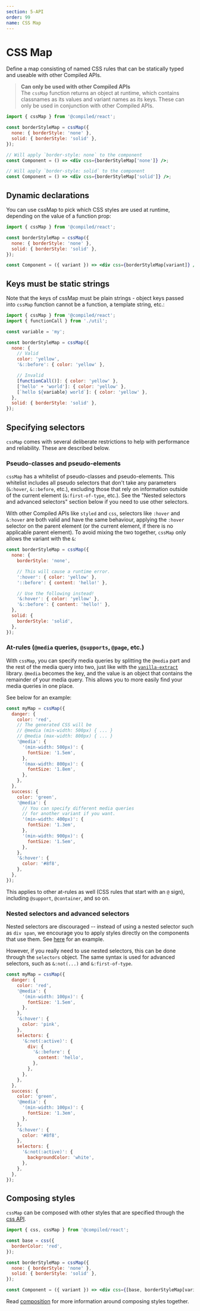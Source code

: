 ```yaml
---
section: 5-API
order: 99
name: CSS Map
---
```


# CSS Map

Define a map consisting of named CSS rules that can be statically typed and useable with other Compiled APIs.

> **Can only be used with other Compiled APIs**<br />
> The `cssMap` function returns an object at runtime, which contains classnames as its values and variant names as its keys. These can only be used in conjunction with other Compiled APIs.

```jsx
import { cssMap } from '@compiled/react';

const borderStyleMap = cssMap({
  none: { borderStyle: 'none' },
  solid: { borderStyle: 'solid' },
});

// Will apply `border-style: none` to the component
const Component = () => <div css={borderStyleMap['none']} />;

// Will apply `border-style: solid` to the component
const Component = () => <div css={borderStyleMap['solid']} />;
```

## Dynamic declarations

You can use cssMap to pick which CSS styles are used at runtime, depending on the value of a function prop:

```jsx
import { cssMap } from '@compiled/react';

const borderStyleMap = cssMap({
  none: { borderStyle: 'none' },
  solid: { borderStyle: 'solid' },
});

const Component = ({ variant }) => <div css={borderStyleMap[variant]} />;
```

## Keys must be static strings

Note that the keys of cssMap must be plain strings - object keys passed into `cssMap` function cannot be a function, a template string, etc.:

```jsx
import { cssMap } from '@compiled/react';
import { functionCall } from './util';

const variable = 'my';

const borderStyleMap = cssMap({
  none: {
    // Valid
    color: 'yellow',
    '&::before': { color: 'yellow' },

    // Invalid
    [functionCall()]: { color: 'yellow' },
    ['hello' + 'world']: { color: 'yellow' },
    [`hello ${variable} world`]: { color: 'yellow' },
  },
  solid: { borderStyle: 'solid' },
});
```

## Specifying selectors

`cssMap` comes with several deliberate restrictions to help with performance and reliability. These are described below.

### Pseudo-classes and pseudo-elements

`cssMap` has a whitelist of pseudo-classes and pseudo-elements. This whitelist includes all pseudo selectors that don't take any parameters (`&:hover`, `&::before`, etc.), excluding those that rely on information outside of the current element (`&:first-of-type`, etc.). See the "Nested selectors and advanced selectors" section below if you need to use other selectors.

With other Compiled APIs like `styled` and `css`, selectors like `:hover` and `&:hover` are both valid and have the same behaviour, applying the `:hover` selector on the parent element (or the current element, if there is no applicable parent element). To avoid mixing the two together, `cssMap` only allows the variant with the `&`:

```jsx
const borderStyleMap = cssMap({
  none: {
    borderStyle: 'none',

    // This will cause a runtime error.
    ':hover': { color: 'yellow' },
    '::before': { content: 'hello!' },

    // Use the following instead!
    '&:hover': { color: 'yellow' },
    '&::before': { content: 'hello!' },
  },
  solid: {
    borderStyle: 'solid',
  },
});
```

### At-rules (`@media` queries, `@supports`, `@page`, etc.)

With `cssMap`, you can specify media queries by splitting the `@media` part and the rest of the media query into two, just like with the [`vanilla-extract`](https://vanilla-extract.style/documentation/styling/#media-queries) library. `@media` becomes the key, and the value is an object that contains the remainder of your media query. This allows you to more easily find your media queries in one place.

See below for an example:

```jsx
const myMap = cssMap({
  danger: {
    color: 'red',
    // The generated CSS will be
    // @media (min-width: 500px) { ... }
    // @media (max-width: 800px) { ... }
    '@media': {
      '(min-width: 500px)': {
        fontSize: '1.5em',
      },
      '(max-width: 800px)': {
        fontSize: '1.8em',
      },
    },
  },
  success: {
    color: 'green',
    '@media': {
      // You can specify different media queries
      // for another variant if you want.
      '(min-width: 400px)': {
        fontSize: '1.3em',
      },
      '(min-width: 900px)': {
        fontSize: '1.5em',
      },
    },
    '&:hover': {
      color: '#8f8',
    },
  },
});
```

This applies to other at-rules as well (CSS rules that start with an `@` sign), including `@support`, `@container`, and so on.

### Nested selectors and advanced selectors

Nested selectors are discouraged -- instead of using a nested selector such as `div span`, we encourage you to apply styles directly on the components that use them. See [here](/writing-css#nested-rules) for an example.

However, if you really need to use nested selectors, this can be done through the
`selectors` object. The same syntax is used for advanced selectors, such as `&:not(...)` and `&:first-of-type`.

```jsx
const myMap = cssMap({
  danger: {
    color: 'red',
    '@media': {
      '(min-width: 100px)': {
        fontSize: '1.5em',
      },
    },
    '&:hover': {
      color: 'pink',
    },
    selectors: {
      '&:not(:active)': {
        div: {
          '&::before': {
            content: 'hello',
          },
        },
      },
    },
  },
  success: {
    color: 'green',
    '@media': {
      '(min-width: 100px)': {
        fontSize: '1.3em',
      },
    },
    '&:hover': {
      color: '#8f8',
    },
    selectors: {
      '&:not(:active)': {
        backgroundColor: 'white',
      },
    },
  },
});
```

## Composing styles

`cssMap` can be composed with other styles that are specified through the [css API](/api-css).

```jsx
import { css, cssMap } from '@compiled/react';

const base = css({
  borderColor: 'red',
});

const borderStyleMap = cssMap({
  none: { borderStyle: 'none' },
  solid: { borderStyle: 'solid' },
});

const Component = ({ variant }) => <div css={[base, borderStyleMap[variant]]} />;
```

Read [composition](/composition) for more information around composing styles together.
